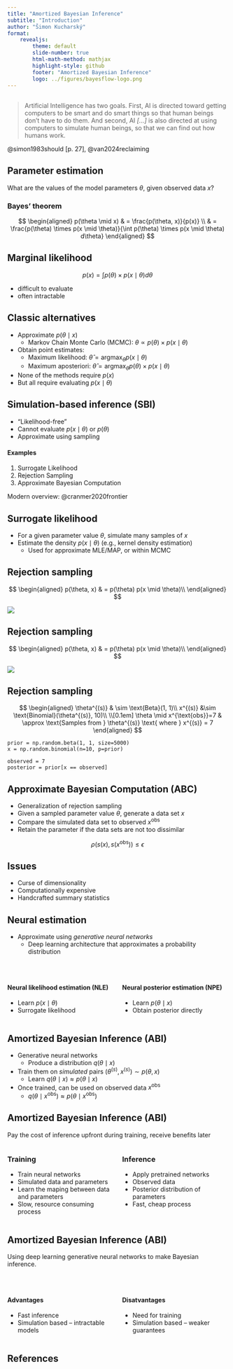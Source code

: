 ```yaml
---
title: "Amortized Bayesian Inference"
subtitle: "Introduction"
author: "Šimon Kucharský"
format:
    revealjs: 
        theme: default
        slide-number: true
        html-math-method: mathjax
        highlight-style: github
        footer: "Amortized Bayesian Inference"
        logo: ../figures/bayesflow-logo.png
---
```


## 

> Artificial Intelligence has two goals. First, AI is directed toward getting computers to be smart and do smart things so that human beings don't have to do them. And second, AI *[...]* is also directed at using computers to simulate human beings, so that we can find out how humans work.

@simon1983should [p. 27], @van2024reclaiming


## Parameter estimation

What are the values of the model parameters $\theta$, given observed data $x$?

### Bayes' theorem

$$
\begin{aligned}
p(\theta \mid x) & = \frac{p(\theta, x)}{p(x)} \\
 & = \frac{p(\theta) \times p(x \mid \theta)}{\int p(\theta) \times p(x \mid \theta) d\theta}
\end{aligned}
$$

## Marginal likelihood
$$
p(x) = \int p(\theta) \times p(x \mid \theta) d\theta
$$ 

- difficult to evaluate
- often intractable

## Classic alternatives

- Approximate $p(\theta \mid x)$ 
  - Markov Chain Monte Carlo (MCMC): $\theta \propto p(\theta) \times p(x \mid \theta)$
- Obtain point estimates:
  - Maximum likelihood: $\hat{\theta} = \operatorname*{argmax}_{\theta} p(x \mid \theta)$
  - Maximum aposteriori: $\hat{\theta} = \operatorname*{argmax}_{\theta} p(\theta) \times p(x \mid \theta)$

- None of the methods require $p(x)$
- But all require evaluating $p(x \mid \theta)$

## Simulation-based inference (SBI)

- "Likelihood-free"
- Cannot evaluate $p(x \mid \theta)$ or $p(\theta)$
- Approximate using sampling

#### Examples

1. Surrogate Likelihood
2. Rejection Sampling
3. Approximate Bayesian Computation

Modern overview: @cranmer2020frontier


## Surrogate likelihood

- For a given parameter value $\theta$, simulate many samples of $x$
- Estimate the density $p(x\mid\theta)$ (e.g., kernel density estimation)
  - Used for approximate MLE/MAP, or within MCMC

## Rejection sampling

$$
\begin{aligned}
p(\theta, x) & = p(\theta) p(x \mid \theta)\\
\end{aligned}
$$

![](../figures/joint-distribution.svg){fig-align="center"}

## Rejection sampling

$$
\begin{aligned}
p(\theta, x) & = p(\theta) p(x \mid \theta)\\
\end{aligned}
$$

![](../figures/conditional-distribution.svg){fig-align="center"}

## Rejection sampling


$$
\begin{aligned}
\theta^{(s)} & \sim \text{Beta}(1, 1)\\
x^{(s)} &\sim \text{Binomial}(\theta^{(s)}, 10)\\
\\[0.1em]
\theta \mid x^{\text{obs}}=7 & \approx \text{Samples from } \theta^{(s)} \text{ where } x^{(s)} = 7
\end{aligned}
$$


```.python
prior = np.random.beta(1, 1, size=5000)
x = np.random.binomial(n=10, p=prior)

observed = 7
posterior = prior[x == observed] 
```

## Approximate Bayesian Computation (ABC)

- Generalization of rejection sampling
- Given a sampled parameter value $\theta$, generate a data set $x$
- Compare the simulated data set to observed $x^{\text{obs}}$
- Retain the parameter if the data sets are not too dissimilar

$$
\rho(s(x), s(x^{\text{obs}})) \leq \epsilon
$$


## Issues

- Curse of dimensionality
- Computationally expensive
- Handcrafted summary statistics

## Neural estimation

- Approximate using *generative neural networks*
  - Deep learning architecture that approximates a probability distribution 

</br>

::::{.columns}

:::{.column width=50%}
#### Neural likelihood estimation (NLE)

- Learn $p(x \mid \theta)$
- Surrogate likelihood
:::

:::{.column width=50%}
#### Neural posterior estimation (NPE)

- Learn $p(\theta \mid x)$
- Obtain posterior directly
:::
::::

## Amortized Bayesian Inference (ABI)

- Generative neural networks
  - Produce a distribution $q(\theta \mid x)$
- Train them on *simulated* pairs $(\theta^{(s)}, x^{(s)}) \sim p(\theta, x)$
  - Learn $q(\theta \mid x) \approx p(\theta \mid x)$
- Once trained, can be used on observed data $x^\text{obs}$
  - $q(\theta \mid x^\text{obs}) \approx p(\theta \mid x^\text{obs})$ 

## Amortized Bayesian Inference (ABI)

Pay the cost of inference upfront during training, receive benefits later

::::{.columns}

:::{.column width=50%}
### Training
- Train neural networks
- Simulated data and parameters
- Learn the maping between data and parameters
- Slow, resource consuming process
:::

:::{.column width=50%}
### Inference
- Apply pretrained networks
- Observed data
- Posterior distribution of parameters
- Fast, cheap process
:::
::::

## Amortized Bayesian Inference (ABI)

Using deep learning generative neural networks to make Bayesian inference.

</br>

:::: {.columns}
:::{.column width=50%}
#### Advantages
- Fast inference
- Simulation based -- intractable models
:::


:::{.column width=50%}
#### Disatvantages
- Need for training
- Simulation based -- weaker guarantees
:::
::::


## References

